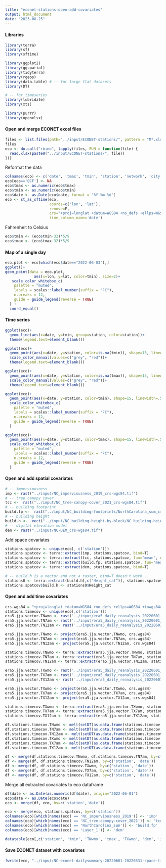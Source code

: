 ```yaml
---
title: "econet-stations-open-add-covariates"
output: html_document
date: "2023-08-25"
---
```


#### Libraries

```r
library(terra)
library(sf)
library(sftime)

library(ggplot2)
library(ggspatial)
library(tidyterra)
library(rgeos)
library(data.table) # -- for large flat datasets
library(DT)

# -- for timeseries
library(lubridate)
library(xts)

library(purrr)
library(openxlsx)
```

#### Open and merge ECONET excel files

```r
files <- list.files(path="../input/ECONET-stations/", pattern = "M*.xlsx")
files
eco <- do.call("rbind", lapply(files, FUN = function(file) {
  read.xlsx(paste0("../input/ECONET-stations/", file)) 
}))

```

Reformat the data

```r
colnames(eco) <- c('date', 'tmax', 'tmin', 'station', 'network', 'city', 'county', 'lat', 'lon', 'alt', 'support')
eco[eco=='QCF'] <- NA
eco$tmax <- as.numeric(eco$tmax)
eco$tmin <- as.numeric(eco$tmin)
eco$date <- as.Date(eco$date, format = "%Y-%m-%d")
eco <- st_as_sftime(eco, 
                    coords=c('lon', 'lat'),
                    remove=F,
                    crs="+proj=longlat +datum=WGS84 +no_defs +ellps=WGS84 +towgs84=0,0,0",
                    time_column_name='date')
```

Fahrenheit to Celsius

```r
eco$tmin <- (eco$tmin-32)*5/9
eco$tmax <- (eco$tmax-32)*5/9
```

#### Map of a single day

```r
eco.plot <- eco[which(eco$date=="2022-06-03"),]
ggplot()+
geom_point(data = eco.plot, 
             aes(x=lon, y=lat, color=tmin), size=2)+
   scale_color_whitebox_c(
    palette = "muted",
    labels = scales::label_number(suffix = "ºC"),
    n.breaks = 12,
    guide = guide_legend(reverse = TRUE)
  ) +
  coord_equal()

```

#### Time series 

```r
ggplot(eco)+
  geom_line(aes(x=date, y=tmin, group=station, color=station))+
  theme(legend.text=element_blank())

ggplot(eco)+
  geom_point(aes(x=date, y=station, color=is.na(tmin)), shape=15, linewidth=.5)+
  scale_color_manual(values=c("grey", "red"))+
  theme(legend.text=element_blank())

ggplot(eco)+
  geom_point(aes(x=date, y=station, color=is.na(tmax)), shape=15, linewidth=.5)+
  scale_color_manual(values=c("grey", "red"))+
  theme(legend.text=element_blank())

ggplot(eco)+
  geom_point(aes(x=date, y=station, color=tmin), shape=15, linewidth=.5)+
  scale_color_whitebox_c(
    palette = "muted",
    labels = scales::label_number(suffix = "ºC"),
    n.breaks = 12,
    guide = guide_legend(reverse = TRUE)
  ) 

ggplot(eco)+
  geom_point(aes(x=date, y=station, color=tmax), shape=15, linewidth=.5)+
  scale_color_whitebox_c(
    palette = "muted",
    labels = scales::label_number(suffix = "ºC"),
    n.breaks = 12,
    guide = guide_legend(reverse = TRUE)
  ) 
```

#### Open and add spatial covariates

```r
# -- imperviousness
imp <- rast("../input/NC_imperviousness_2019_crs-wgs84.tif")
# -- tree canopy cover
tcc <-  rast("../input/NC_tree-canopy-cover_2021_crs-wgs84.tif")
# -- building footprint 
build.fp <-  rast("../input/NC_building-footprints/NorthCarolina_sum_crs-wgs84.tif")
# -- building height
build.h <-  vect("../input/NC_building-height-by-block/NC_building-heights-by-block_crs-wgs84.shp")
# -- digital elevation model 
dem <- rast("../input/NC-DEM_crs-wgs84.tif")
```

Add space covariates

```r
stations.spatcov <- unique(eco[, c('station')])
stations.spatcov <- terra::extract(imp, stations.spatcov, bind=T) 
stations.spatcov <- terra::extract(tcc, stations.spatcov, fun='mean', method='bilinear', bind=T)
stations.spatcov <- terra::extract(build.fp, stations.spatcov, fun='mean', method='bilinear', bind=T) 
stations.spatcov <- terra::extract(dem, stations.spatcov, bind=T) 

# -- build.h is a vector and not a raster, bind=T doesn't work...
stations0 <- terra::extract(build.h[,c("Height_cat")], stations.spatcov) 
stations.spatcov$build.h <- stations0$Height_cat
```

#### Open and add time covariates

```r
crs.wgs84 = "+proj=longlat +datum=WGS84 +no_defs +ellps=WGS84 +towgs84=0,0,0"
stations.timecov <- unique(eco[,c('station')])
era5.jja.vector.TNwmo <- rast('../input/era5_daily_reanalysis_20220601_20220831_TNwmo.tif')
era5.jja.vector.TN7am <- rast('../input/era5_daily_reanalysis_20220601_20220831_TN7am.tif')
era5.jja.vector.TN12am <- rast('../input/era5_daily_reanalysis_20220601_20220831_TN12am.tif')

era5.jja.vector.TNwmo <- project(era5.jja.vector.TNwmo, crs.wgs84)
era5.jja.vector.TN7am <- project(era5.jja.vector.TN7am, crs.wgs84)
era5.jja.vector.TN12am <- project(era5.jja.vector.TN12am, crs.wgs84)

stations.timecov.TNwmo <- terra::extract(era5.jja.vector.TNwmo, stations.timecov, bind=T) 
stations.timecov.TN7am <- terra::extract(era5.jja.vector.TN7am, stations.timecov, bind=T) 
stations.timecov.TN12am <- terra::extract(era5.jja.vector.TN12am, stations.timecov, bind=T) 

era5.jja.vector.TXwmo <- rast('../input/era5_daily_reanalysis_20220601_20220831_TXwmo.tif')
era5.jja.vector.TX7am <- rast('../input/era5_daily_reanalysis_20220601_20220831_TX7am.tif')
era5.jja.vector.TX12am <- rast('../input/era5_daily_reanalysis_20220601_20220831_TX12am.tif')

era5.jja.vector.TXwmo <- project(era5.jja.vector.TXwmo, crs.wgs84)
era5.jja.vector.TX7am <- project(era5.jja.vector.TX7am, crs.wgs84)
era5.jja.vector.TX12am <- project(era5.jja.vector.TX12am, crs.wgs84)

stations.timecov.TXwmo <- terra::extract(era5.jja.vector.TXwmo, stations.timecov, bind=T) 
stations.timecov.TX7am <- terra::extract(era5.jja.vector.TX7am, stations.timecov, bind=T) 
stations.timecov.TX12am <- terra::extract(era5.jja.vector.TX12am, stations.timecov, bind=T) 

df.stations.timecov.TNwmo <- melt(setDT(as.data.frame(stations.timecov.TNwmo)), id.vars = 'station', variable.name = 'date', value.name='TNwmo')
df.stations.timecov.TN7am <- melt(setDT(as.data.frame(stations.timecov.TN7am)), id.vars = 'station', variable.name = 'date', value.name='TN7am')
df.stations.timecov.TN12am <- melt(setDT(as.data.frame(stations.timecov.TN12am)), id.vars = 'station', variable.name = 'date', value.name='TN12am')
df.stations.timecov.TXwmo <- melt(setDT(as.data.frame(stations.timecov.TXwmo)), id.vars = 'station', variable.name = 'date', value.name='TXwmo')
df.stations.timecov.TX7am <- melt(setDT(as.data.frame(stations.timecov.TX7am)), id.vars = 'station', variable.name = 'date', value.name='TX7am')
df.stations.timecov.TX12am <- melt(setDT(as.data.frame(stations.timecov.TX12am)), id.vars = 'station', variable.name = 'date', value.name='TX12am')

df <- merge(df.stations.timecov.TNwmo, df.stations.timecov.TN7am, by=c('station', 'date'))
df <- merge(df, df.stations.timecov.TN12am, by=c('station', 'date'))
df <- merge(df, df.stations.timecov.TXwmo, by=c('station', 'date'))
df <- merge(df, df.stations.timecov.TX7am, by=c('station', 'date'))
df <- merge(df, df.stations.timecov.TX12am, by=c('station', 'date'))
```

Merge all extracted covariates to eco dataframe

```r
df$date <- as.Date(as.numeric(df$date), origin="2022-06-01")
eco$date <- as.Date(eco$date)
eco <- merge(df, eco, by=c('station','date'))

eco <- merge(eco, stations.spatcov, by=c('station'))
colnames(eco)[which(names(eco) == 'NC_imperviousness_2019')] <- 'imp'
colnames(eco)[which(names(eco) == 'NC_tree-canopy-cover_2021')] <- 'tcc'
colnames(eco)[which(names(eco) == 'NorthCarolina_sum')] <- 'build.fp'
colnames(eco)[which(names(eco) == 'Layer_1')] <- 'dem'

datatable(eco[,c('station', 'tmin', 'TNwmo', 'tmax', 'TXwmo', 'dem', 'imp', 'tcc', 'build.fp', 'build.h')], filter = 'top')
```

#### Save ECONET dataset with covariates

```r
fwrite(eco, "../input/NC-econet-dailysummary-20220601-20220831-space-time-covariates.csv")
```
